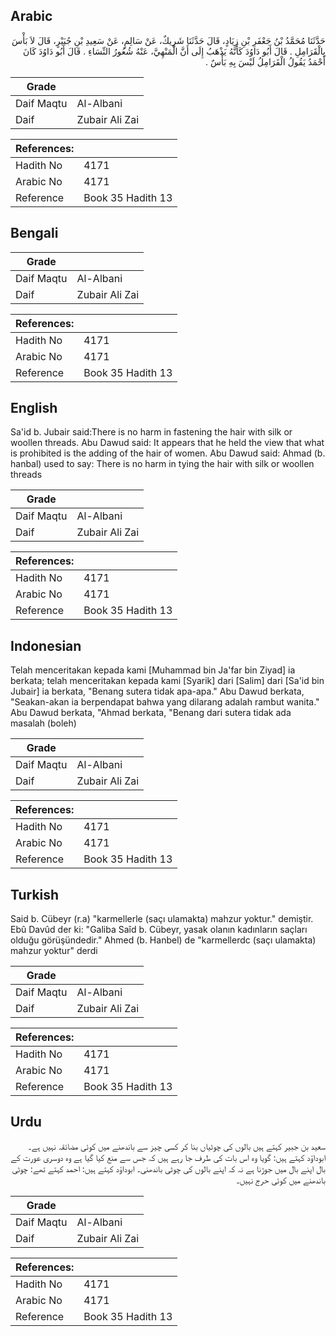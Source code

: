 ## Arabic


<div dir="rtl" lang="ar" style={{fontSize:'larger',backgroundColor:'#f8f9fa',padding:20}}>
حَدَّثَنَا مُحَمَّدُ بْنُ جَعْفَرِ بْنِ زِيَادٍ، قَالَ حَدَّثَنَا شَرِيكٌ، عَنْ سَالِمٍ، عَنْ سَعِيدِ بْنِ جُبَيْرٍ، قَالَ لاَ بَأْسَ بِالْقَرَامِلِ ‏.‏ قَالَ أَبُو دَاوُدَ كَأَنَّهُ يَذْهَبُ إِلَى أَنَّ الْمَنْهِيَّ، عَنْهُ شُعُورُ النِّسَاءِ ‏.‏ قَالَ أَبُو دَاوُدَ كَانَ أَحْمَدُ يَقُولُ الْقَرَامِلُ لَيْسَ بِهِ بَأْسٌ ‏.‏
</div>
<div style={{backgroundColor:'#f8f9fa',padding:20, marginBottom: 10}}><table> <thead> <tr> <th>Grade</th> <th></th> </tr> </thead> <tbody> <tr><td>Daif Maqtu</td><td>Al-Albani</td></tr><tr><td>Daif</td><td>Zubair Ali Zai</td></tr></tbody></table><table> <thead> <tr> <th>References:</th> <th></th> </tr> </thead> <tbody><tr><td>Hadith No</td><td>4171</td></tr><tr><td>Arabic No</td><td>4171</td></tr><tr><td>Reference</td><td>Book 35 Hadith 13</td></tr></tbody></table></div>

## Bengali


<div dir="ltr" lang="bn" style={{fontSize:'larger',backgroundColor:'#f8f9fa',padding:20}}>

</div>
<div style={{backgroundColor:'#f8f9fa',padding:20, marginBottom: 10}}><table> <thead> <tr> <th>Grade</th> <th></th> </tr> </thead> <tbody> <tr><td>Daif Maqtu</td><td>Al-Albani</td></tr><tr><td>Daif</td><td>Zubair Ali Zai</td></tr></tbody></table><table> <thead> <tr> <th>References:</th> <th></th> </tr> </thead> <tbody><tr><td>Hadith No</td><td>4171</td></tr><tr><td>Arabic No</td><td>4171</td></tr><tr><td>Reference</td><td>Book 35 Hadith 13</td></tr></tbody></table></div>

## English


<div dir="ltr" lang="en" style={{fontSize:'larger',backgroundColor:'#f8f9fa',padding:20}}>
Sa'id b. Jubair said:There is no harm in fastening the hair with silk or woollen threads. Abu Dawud said: It appears that he held the view that what is prohibited is the adding of the hair of women. Abu Dawud said: Ahmad (b. hanbal) used to say: There is no harm in tying the hair with silk or woollen threads
</div>
<div style={{backgroundColor:'#f8f9fa',padding:20, marginBottom: 10}}><table> <thead> <tr> <th>Grade</th> <th></th> </tr> </thead> <tbody> <tr><td>Daif Maqtu</td><td>Al-Albani</td></tr><tr><td>Daif</td><td>Zubair Ali Zai</td></tr></tbody></table><table> <thead> <tr> <th>References:</th> <th></th> </tr> </thead> <tbody><tr><td>Hadith No</td><td>4171</td></tr><tr><td>Arabic No</td><td>4171</td></tr><tr><td>Reference</td><td>Book 35 Hadith 13</td></tr></tbody></table></div>

## Indonesian


<div dir="ltr" lang="id" style={{fontSize:'larger',backgroundColor:'#f8f9fa',padding:20}}>
Telah menceritakan kepada kami [Muhammad bin Ja'far bin Ziyad] ia berkata; telah menceritakan kepada kami [Syarik] dari [Salim] dari [Sa'id bin Jubair] ia berkata, "Benang sutera tidak apa-apa." Abu Dawud berkata, "Seakan-akan ia berpendapat bahwa yang dilarang adalah rambut wanita." Abu Dawud berkata, "Ahmad berkata, "Benang dari sutera tidak ada masalah (boleh)
</div>
<div style={{backgroundColor:'#f8f9fa',padding:20, marginBottom: 10}}><table> <thead> <tr> <th>Grade</th> <th></th> </tr> </thead> <tbody> <tr><td>Daif Maqtu</td><td>Al-Albani</td></tr><tr><td>Daif</td><td>Zubair Ali Zai</td></tr></tbody></table><table> <thead> <tr> <th>References:</th> <th></th> </tr> </thead> <tbody><tr><td>Hadith No</td><td>4171</td></tr><tr><td>Arabic No</td><td>4171</td></tr><tr><td>Reference</td><td>Book 35 Hadith 13</td></tr></tbody></table></div>

## Turkish


<div dir="ltr" lang="tr" style={{fontSize:'larger',backgroundColor:'#f8f9fa',padding:20}}>
Said b. Cübeyr (r.a) "karmellerle (saçı ulamakta) mahzur yoktur." demiştir. Ebû Davûd der ki: "Galiba Saîd b. Cübeyr, yasak olanın kadınların saçları olduğu görüşündedir." Ahmed (b. Hanbel) de "karmellerdc (saçı ulamakta) mahzur yoktur" derdi
</div>
<div style={{backgroundColor:'#f8f9fa',padding:20, marginBottom: 10}}><table> <thead> <tr> <th>Grade</th> <th></th> </tr> </thead> <tbody> <tr><td>Daif Maqtu</td><td>Al-Albani</td></tr><tr><td>Daif</td><td>Zubair Ali Zai</td></tr></tbody></table><table> <thead> <tr> <th>References:</th> <th></th> </tr> </thead> <tbody><tr><td>Hadith No</td><td>4171</td></tr><tr><td>Arabic No</td><td>4171</td></tr><tr><td>Reference</td><td>Book 35 Hadith 13</td></tr></tbody></table></div>

## Urdu


<div dir="rtl" lang="ur" style={{fontSize:'larger',backgroundColor:'#f8f9fa',padding:20}}>
سعید بن جبیر کہتے ہیں بالوں کی چوٹیاں بنا کر کسی چیز سے باندھنے میں کوئی مضائقہ نہیں ہے۔ ابوداؤد کہتے ہیں: گویا وہ اس بات کی طرف جا رہے ہیں کہ جس سے منع کیا گیا ہے وہ دوسری عورت کے بال اپنے بال میں جوڑنا ہے نہ کہ اپنے بالوں کی چوٹی باندھنی۔ ابوداؤد کہتے ہیں: احمد کہتے تھے: چوٹی باندھنے میں کوئی حرج نہیں۔
</div>
<div style={{backgroundColor:'#f8f9fa',padding:20, marginBottom: 10}}><table> <thead> <tr> <th>Grade</th> <th></th> </tr> </thead> <tbody> <tr><td>Daif Maqtu</td><td>Al-Albani</td></tr><tr><td>Daif</td><td>Zubair Ali Zai</td></tr></tbody></table><table> <thead> <tr> <th>References:</th> <th></th> </tr> </thead> <tbody><tr><td>Hadith No</td><td>4171</td></tr><tr><td>Arabic No</td><td>4171</td></tr><tr><td>Reference</td><td>Book 35 Hadith 13</td></tr></tbody></table></div>